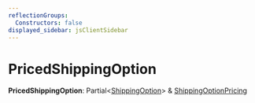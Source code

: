 ```yaml
---
reflectionGroups:
  Constructors: false
displayed_sidebar: jsClientSidebar
---
```



# PricedShippingOption

 **PricedShippingOption**: Partial&#60;[ShippingOption](../classes/js_client.internal.ShippingOption.mdx)&#62; & [ShippingOptionPricing](js_client.internal.ShippingOptionPricing.mdx)
